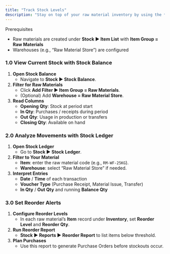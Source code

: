 ```yaml
---
title: "Track Stock Levels"
description: "Stay on top of your raw material inventory by using the **Stock Balance** and **Stock Ledger** reports in the CGIC App."
---
```


<Info>
  Prerequisites

  - Raw materials are created under **Stock ▶️ Item List** with **Item Group = Raw Materials**
  - Warehouses (e.g., “Raw Material Store”) are configured
</Info>

### 1.0 View Current Stock with Stock Balance

1. **Open Stock Balance**
   - Navigate to **Stock ▶️ Stock Balance**.
2. **Filter for Raw Materials**
   - Click **Add Filter ▶️ Item Group = Raw Materials**.
   - (Optional) Add **Warehouse = Raw Material Store**.
3. **Read Columns**
   - **Opening Qty**: Stock at period start
   - **In Qty**: Purchases / receipts during period
   - **Out Qty**: Usage in production or transfers
   - **Closing Qty**: Available on hand

### 2.0 Analyze Movements with Stock Ledger

1. **Open Stock Ledger**
   - Go to **Stock ▶️ Stock Ledger**.
2. **Filter to Your Material**
   - **Item**: enter the raw material code (e.g., `RM-WF-25KG`).
   - **Warehouse**: select “Raw Material Store” if needed.
3. **Interpret Entries**
   - **Date** / **Time** of each transaction
   - **Voucher Type** (Purchase Receipt, Material Issue, Transfer)
   - **In Qty** / **Out Qty** and running **Balance Qty**

### 3.0 Set Reorder Alerts

1. **Configure Reorder Levels**
   - In each raw material’s **Item** record under **Inventory**, set **Reorder Level** and **Reorder Qty**.
2. **Run Reorder Report**
   - **Stock ▶️ Reports ▶️ Reorder Report** to list items below threshold.
3. **Plan Purchases**
   - Use this report to generate Purchase Orders before stockouts occur.